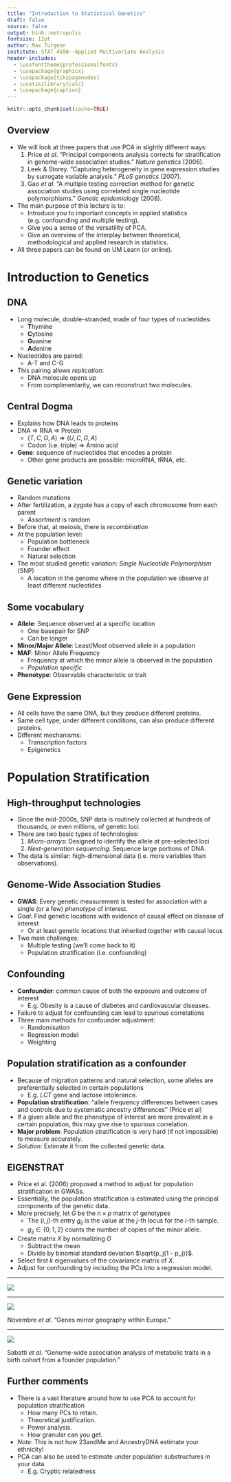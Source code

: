 ```yaml
---
title: "Introduction to Statistical Genetics"
draft: false
source: false
output: binb::metropolis
fontsize: 12pt
author: Max Turgeon
institute: STAT 4690--Applied Multivariate Analysis
header-includes:
  - \usefonttheme{professionalfonts}
  - \usepackage{graphicx}
  - \usepackage{tikzpagenodes}
  - \usetikzlibrary{calc}
  - \usepackage{caption}
---
```


```r
knitr::opts_chunk$set(cache=TRUE)
```

## Overview {.allowframebreaks}

  - We will look at three papers that use PCA in slightly different ways:
    1. Price *et al*. "Principal components analysis corrects for stratification in genome-wide association studies." *Nature genetics* (2006).
    2. Leek & Storey. "Capturing heterogeneity in gene expression studies by surrogate variable analysis." *PLoS genetics* (2007).
    3. Gao *et al*. "A multiple testing correction method for genetic association studies using correlated single nucleotide polymorphisms." *Genetic epidemiology* (2008).
  - The main purpose of this lecture is to:
    + Introduce you to important concepts in applied statistics (e.g. confounding and multiple testing).
    + Give you a sense of the versatility of PCA.
    + Give an overview of the interplay between theoretical, methodological and applied research in statistics.
  - All three papers can be found on UM Learn (or online).

# Introduction to Genetics

## DNA

  - Long molecule, double-stranded, made of four types of nucleotides:
    + **T**hymine
    + **C**ytosine
    + **G**uanine
    + **A**denine
  - Nucleotides are paired:
    + A-T and C-G
  - This pairing allows *replication*:
    + DNA molecule opens up
    + From complimentarity, we can reconstruct two molecules.

## Central Dogma

  - Explains how DNA leads to proteins
  - DNA $\Longrightarrow$ RNA $\Longrightarrow$ Protein
    + $(T, C, G, A) \Longrightarrow (U, C, G, A)$
    + Codon (i.e. triple) $\Longrightarrow$ Amino acid
  - **Gene**: sequence of nucleotides that encodes a protein
    + Other gene products are possible: microRNA, tRNA, etc.

## Genetic variation

  - Random mutations
  - After fertilization, a zygote has a copy of each chromosome from each parent
    + *Assortment* is random
  - Before that, at meiosis, there is *recombination*
  - At the population level:
    + Population bottleneck
    + Founder effect
    + Natural selection
  - The most studied genetic variation: *Single Nucleotide Polymorphism* (SNP)
    + A location in the genome where in the population we observe at least different nucleotides
    
## Some vocabulary

  - **Allele**: Sequence observed at a specific location
    + One basepair for SNP
    + Can be longer
  - **Minor/Major Allele**: Least/Most observed allele in a population
  - **MAF**: Minor Allele Frequency
    + Frequency at which the minor allele is observed in the population
    + *Population specific*
  - **Phenotype**: Observable characteristic or trait

## Gene Expression

  - All cells have the same DNA, but they produce different proteins.
  - Same cell type, under different conditions, can also produce different proteins.
  - Different mechanisms:
    + Transcription factors
    + Epigenetics

# Population Stratification

## High-throughput technologies

  - Since the mid-2000s, SNP data is routinely collected at hundreds of thousands, or even millions, of genetic loci.
  - There are two basic types of technologies:
    1. *Micro-arrays*: Designed to identify the allele at pre-selected loci
    2. *Next-generation sequencing*: Sequence large portions of DNA.
  - The data is similar: high-dimensional data (i.e. more variables than observations).

## Genome-Wide Association Studies

  - **GWAS**: Every genetic measurement is tested for association with a single (or a few) *phenotype* of interest.
  - *Goal*: Find genetic locations with evidence of causal effect on disease of interest
    + Or at least genetic locations that inherited together with causal locus
  - Two main challenges:
    + Multiple testing (we'll come back to it)
    + Population stratification (i.e. confounding)

## Confounding

  - **Confounder**: common cause of both the exposure and outcome of interest
    + E.g. Obesity is a cause of diabetes and cardiovascular diseases.
  - Failure to adjust for confounding can lead to spurious correlations
  - Three main methods for confounder adjustment:
    + Randomisation
    + Regression model
    + Weighting

## Population stratification as a confounder

  - Because of migration patterns and natural selection, some alleles are preferentially selected in certain populations
    + E.g. *LCT* gene and lactose intolerance.
  - **Population stratification**: "allele frequency differences between cases and controls due to systematic ancestry differences" (Price et al)
  - If a given allele and the phenotype of interest are more prevalent in a certain population, this may give rise to spurious correlation.
  - **Major problem**: Population stratification is very hard (if not impossible) to measure accurately.
  - *Solution*: Estimate it from the collected genetic data.
  
## EIGENSTRAT {.allowframebreaks}

  - Price et al. (2006) proposed a method to adjust for population stratification in GWASs.
  - Essentially, the population stratification is estimated using the principal components of the genetic data.
  - More precisely, let $G$ be the $n\times p$ matrix of genotypes
    + The $(i,j)$-th entry $g_{ij}$ is the value at the $j$-th locus for the $i$-th sample.
    + $g_{ij} \in \{0,1,2\}$ counts the number of copies of the minor allele.
    
    \vspace{1cm}
  - Create matrix $X$ by normalizing $G$
    + Subtract the mean
    + Divide by binomial standard deviation $\sqrt{p_j(1 - p_j)}$.
  - Select first $k$ eigenvalues of the covariance matrix of $X$.
  - Adjust for confounding by including the PCs into a regression model.
  
---

![](../../static/images/price_pop_strat.png)

---


![](../../static/images/europe_pca.jpg)

Novembre *et al*. "Genes mirror geography within Europe."

---

![](../../static/images/finland_mds.png)

Sabatti *et al*. "Genome-wide association analysis of metabolic traits in a birth cohort from a founder population."


## Further comments

  - There is a vast literature around how to use PCA to account for population stratification
    + How many PCs to retain.
    + Theoretical justification.
    + Power analysis.
    + How granular can you get.
  - *Note*: This is not how 23andMe and AncestryDNA estimate your ethnicity!
  - PCA can also be used to estimate under population substructures in your data.
    + E.g. Cryptic relatedness

<!-- # Adjusting for Unwanted Variation -->


<!-- # Multiple Testing -->

